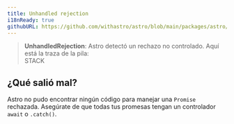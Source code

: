 ```yaml
---
title: Unhandled rejection
i18nReady: true
githubURL: https://github.com/withastro/astro/blob/main/packages/astro/src/core/errors/errors-data.ts
---
```



> **UnhandledRejection**: Astro detectó un rechazo no controlado. Aquí está la traza de la pila:<br/>STACK

## ¿Qué salió mal?
Astro no pudo encontrar ningún código para manejar una `Promise` rechazada. Asegúrate de que todas tus promesas tengan un controlador `await` o `.catch()`.



